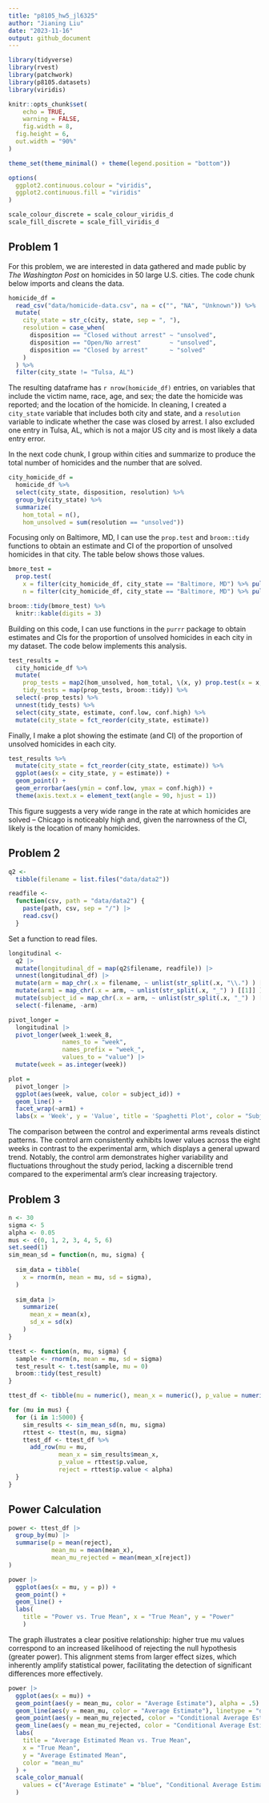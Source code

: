 ```yaml
---
title: "p8105_hw5_jl6325"
author: "Jianing Liu"
date: "2023-11-16"
output: github_document
---
```


```r
library(tidyverse)
library(rvest)
library(patchwork)
library(p8105.datasets)
library(viridis)

knitr::opts_chunk$set(
	echo = TRUE,
	warning = FALSE,
	fig.width = 8, 
  fig.height = 6,
  out.width = "90%"
)

theme_set(theme_minimal() + theme(legend.position = "bottom"))

options(
  ggplot2.continuous.colour = "viridis",
  ggplot2.continuous.fill = "viridis"
)

scale_colour_discrete = scale_colour_viridis_d
scale_fill_discrete = scale_fill_viridis_d
```

## Problem 1

For this problem, we are interested in data gathered and made public by _The Washington Post_ on homicides in 50 large U.S. cities. The code chunk below imports and cleans the data.

```r
homicide_df = 
  read_csv("data/homicide-data.csv", na = c("", "NA", "Unknown")) %>%
  mutate(
    city_state = str_c(city, state, sep = ", "),
    resolution = case_when(
      disposition == "Closed without arrest" ~ "unsolved",
      disposition == "Open/No arrest"        ~ "unsolved",
      disposition == "Closed by arrest"      ~ "solved"
    )
  ) %>% 
  filter(city_state != "Tulsa, AL") 
```

The resulting dataframe has `r nrow(homicide_df)` entries, on variables that include the victim name, race, age, and sex; the date the homicide was reported; and the location of the homicide. In cleaning, I created a `city_state` variable that includes both city and state, and a `resolution` variable to indicate whether the case was closed by arrest. I also excluded one entry in Tulsa, AL, which is not a major US city and is most likely a data entry error. 

In the next code chunk, I group within cities and summarize to produce the total number of homicides and the number that are solved. 

```r
city_homicide_df = 
  homicide_df %>% 
  select(city_state, disposition, resolution) %>% 
  group_by(city_state) %>% 
  summarize(
    hom_total = n(),
    hom_unsolved = sum(resolution == "unsolved"))
```

Focusing only on Baltimore, MD, I can use the `prop.test` and `broom::tidy` functions to obtain an estimate and CI of the proportion of unsolved homicides in that city. The table below shows those values.

```r
bmore_test = 
  prop.test(
    x = filter(city_homicide_df, city_state == "Baltimore, MD") %>% pull(hom_unsolved),
    n = filter(city_homicide_df, city_state == "Baltimore, MD") %>% pull(hom_total)) 

broom::tidy(bmore_test) %>% 
  knitr::kable(digits = 3)
```

Building on this code, I can use functions in the `purrr` package to obtain estimates and CIs for the proportion of unsolved homicides in each city in my dataset. The code below implements this analysis. 

```r
test_results = 
  city_homicide_df %>% 
  mutate(
    prop_tests = map2(hom_unsolved, hom_total, \(x, y) prop.test(x = x, n = y)),
    tidy_tests = map(prop_tests, broom::tidy)) %>% 
  select(-prop_tests) %>% 
  unnest(tidy_tests) %>% 
  select(city_state, estimate, conf.low, conf.high) %>% 
  mutate(city_state = fct_reorder(city_state, estimate))
```

Finally, I make a plot showing the estimate (and CI) of the proportion of unsolved homicides in each city.

```r
test_results %>% 
  mutate(city_state = fct_reorder(city_state, estimate)) %>% 
  ggplot(aes(x = city_state, y = estimate)) + 
  geom_point() + 
  geom_errorbar(aes(ymin = conf.low, ymax = conf.high)) + 
  theme(axis.text.x = element_text(angle = 90, hjust = 1))
```

This figure suggests a very wide range in the rate at which homicides are solved -- Chicago is noticeably high and, given the narrowness of the CI, likely is the location of many homicides. 


## Problem 2


```r
q2 <-
  tibble(filename = list.files("data/data2"))

readfile <-
  function(csv, path = "data/data2") {
    paste(path, csv, sep = "/") |>
    read.csv()
  }
```

Set a function to read files.

```r
longitudinal <-
  q2 |>
  mutate(longitudinal_df = map(q2$filename, readfile)) |>
  unnest(longitudinal_df) |> 
  mutate(arm = map_chr(.x = filename, ~ unlist(str_split(.x, "\\.") ) [[1]] )) |> 
  mutate(arm1 = map_chr(.x = arm, ~ unlist(str_split(.x, "_") ) [[1]] )) |> 
  mutate(subject_id = map_chr(.x = arm, ~ unlist(str_split(.x, "_") ) [[2]] )) |> 
  select(-filename, -arm)
```

```r
pivot_longer = 
  longitudinal |> 
  pivot_longer(week_1:week_8,
               names_to = "week",
               names_prefix = "week_",
               values_to = "value") |> 
  mutate(week = as.integer(week))

plot = 
  pivot_longer |> 
  ggplot(aes(week, value, color = subject_id)) + 
  geom_line() + 
  facet_wrap(~arm1) + 
  labs(x = 'Week', y = 'Value', title = 'Spaghetti Plot', color = "Subject ID")

```
The comparison between the control and experimental arms reveals distinct patterns. The control arm consistently exhibits lower values across the eight weeks in contrast to the experimental arm, which displays a general upward trend. Notably, the control arm demonstrates higher variability and fluctuations throughout the study period, lacking a discernible trend compared to the experimental arm's clear increasing trajectory.

## Problem 3

```r
n <- 30
sigma <- 5
alpha <- 0.05
mus <- c(0, 1, 2, 3, 4, 5, 6)
set.seed(1)
sim_mean_sd = function(n, mu, sigma) {
  
  sim_data = tibble(
    x = rnorm(n, mean = mu, sd = sigma),
  )
  
  sim_data |> 
    summarize(
      mean_x = mean(x),
      sd_x = sd(x)
    )
}
```

```r
ttest <- function(n, mu, sigma) {
  sample <- rnorm(n, mean = mu, sd = sigma)
  test_result <- t.test(sample, mu = 0)
  broom::tidy(test_result)
}
```

```r
ttest_df <- tibble(mu = numeric(), mean_x = numeric(), p_value = numeric(), reject = logical())
```

```r
for (mu in mus) {
  for (i in 1:5000) {
    sim_results <- sim_mean_sd(n, mu, sigma)
    rttest <- ttest(n, mu, sigma)
    ttest_df <- ttest_df %>% 
      add_row(mu = mu, 
              mean_x = sim_results$mean_x, 
              p_value = rttest$p.value, 
              reject = rttest$p.value < alpha)
  }
}
```
    
## Power Calculation
```r
power <- ttest_df |>
  group_by(mu) |> 
  summarise(p = mean(reject), 
            mean_mu = mean(mean_x), 
            mean_mu_rejected = mean(mean_x[reject])
)
```


```r
power |>
  ggplot(aes(x = mu, y = p)) +
  geom_point() +
  geom_line() +
  labs(
    title = "Power vs. True Mean", x = "True Mean", y = "Power"
    )
```
The graph illustrates a clear positive relationship: higher true mu values correspond to an increased likelihood of rejecting the null hypothesis (greater power). This alignment stems from larger effect sizes, which inherently amplify statistical power, facilitating the detection of significant differences more effectively.

```r
power |>
  ggplot(aes(x = mu)) +
  geom_point(aes(y = mean_mu, color = "Average Estimate"), alpha = .5) +  
  geom_line(aes(y = mean_mu, color = "Average Estimate"), linetype = "dotdash") +
  geom_point(aes(y = mean_mu_rejected, color = "Conditional Average Estimate"), shape = 2, alpha = .5) +
  geom_line(aes(y = mean_mu_rejected, color = "Conditional Average Estimate")) +
  labs(
    title = "Average Estimated Mean vs. True Mean",
    x = "True Mean",
    y = "Average Estimated Mean",
    color = "mean_mu"
  ) +
  scale_color_manual(
    values = c("Average Estimate" = "blue", "Conditional Average Estimate" = "red")
  )
```